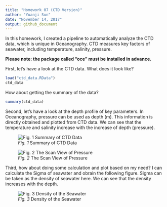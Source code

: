 ```yaml
---
title: "Homework 07 (CTD Version)"
author: "Yuanji Sun"
date: "November 14, 2017"
output: github_document
---
```

In this homework, I created a pipeline to automatically analyze the CTD data, which is unique in Oceanography. CTD measures key factors of seawater, including temperature, salinity, pressure.

__Please note: the package called "oce" must be installed in advance.__

First, let's have a look at the CTD data. What does it look like?
```r
load("ctd_data.RData")
ctd_data
```

How about getting the summary of the data?
```r
summary(ctd_data)
```

Second, let's have a look at the depth profile of key parameters. In Oceanography, pressure can be used as depth (m). This information is directly obtained and plotted from CTD data. We can see that the temperature and salinity increase with the increase of depth (pressure).

![*Fig. 1* Summary of CTD Data](Summary.jpg)

![*Fig. 2* The Scan View of Pressure](Pressure_Scan.jpg)

Third, how about doing some calculation and plot based on my need? I can calculate the Sigma of seawater and obrain the following figure. Sigma can be taken as the density of seawater here. We can see that the density increases with the depth.

![*Fig. 3* Density of the Seawater](Density_Pressure.jpg)
